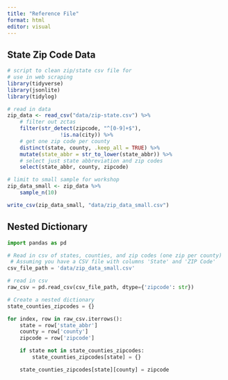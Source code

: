 ```yaml
---
title: "Reference File"
format: html
editor: visual
---
```


## State Zip Code Data

```r
# script to clean zip/state csv file for
# use in web scraping 
library(tidyverse)
library(jsonlite)
library(tidylog)

# read in data
zip_data <- read_csv("data/zip-state.csv") %>% 
	# filter out zctas
	filter(str_detect(zipcode, "^[0-9]+$"),
				 !is.na(city)) %>% 
	# get one zip code per county
	distinct(state, county, .keep_all = TRUE) %>% 
	mutate(state_abbr = str_to_lower(state_abbr)) %>% 
	# select just state abbreviation and zip codes
	select(state_abbr, county, zipcode)

# limit to small sample for workshop 
zip_data_small <- zip_data %>% 
	sample_n(10)

write_csv(zip_data_small, "data/zip_data_small.csv")
```

## Nested Dictionary

```python
import pandas as pd

# Read in csv of states, counties, and zip codes (one zip per county)
 # Assuming you have a CSV file with columns 'State' and 'ZIP Code'
csv_file_path = 'data/zip_data_small.csv'

# read in csv
raw_csv = pd.read_csv(csv_file_path, dtype={'zipcode': str})

# Create a nested dictionary
state_counties_zipcodes = {}

for index, row in raw_csv.iterrows():
    state = row['state_abbr']
    county = row['county']
    zipcode = row['zipcode']

    if state not in state_counties_zipcodes:
        state_counties_zipcodes[state] = {}

    state_counties_zipcodes[state][county] = zipcode

```
